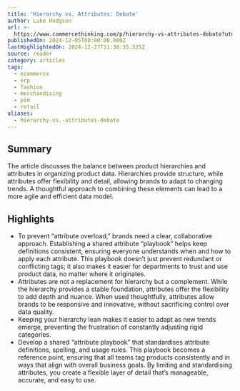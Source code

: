 ```yaml
---
title: 'Hierarchy vs. Attributes: Debate'
author: Luke Hodgson
url: >-
  https://www.commercethinking.com/p/hierarchy-vs-attributes-debate?utm_source=post-email-title&publication_id=1474159&post_id=152453166&utm_campaign=email-post-title&isFreemail=true&r=31t9d7&triedRedirect=true&utm_medium=email
publishedOn: 2024-12-05T00:00:00.000Z
lastHighlightedOn: 2024-12-27T11:38:35.525Z
source: reader
category: articles
tags:
  - ecommerce
  - erp
  - fashion
  - merchandising
  - pim
  - retail
aliases:
  - hierarchy-vs.-attributes-debate
---
```

## Summary

The article discusses the balance between product hierarchies and attributes in organizing product data. Hierarchies provide structure, while attributes offer flexibility and detail, allowing brands to adapt to changing trends. A thoughtful approach to combining these elements can lead to a more agile and efficient data model.

## Highlights
- To prevent “attribute overload,” brands need a clear, collaborative approach. Establishing a shared attribute “playbook” helps keep definitions consistent, ensuring everyone understands when and how to apply each attribute. This playbook doesn’t just prevent redundant or conflicting tags; it also makes it easier for departments to trust and use product data, no matter where it originates.
- Attributes are not a replacement for hierarchy but a complement. While the hierarchy provides a stable foundation, attributes offer the flexibility to add depth and nuance. When used thoughtfully, attributes allow brands to be responsive and innovative, without sacrificing control over data quality.
- Keeping your hierarchy lean makes it easier to adapt as new trends emerge, preventing the frustration of constantly adjusting rigid categories.
- Develop a shared “attribute playbook” that standardises attribute definitions, spelling, and usage rules. This playbook becomes a reference point, ensuring that all teams tag products consistently and in ways that align with overall business goals. By limiting and standardising attributes, you create a flexible layer of detail that’s manageable, accurate, and easy to use.
